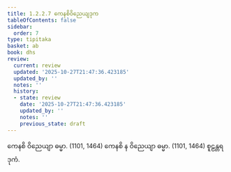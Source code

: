 ```yaml
---
title: 1.2.2.7 ကေနစိဝိညေယျဒုက
tableOfContents: false
sidebar:
  order: 7
type: tipitaka
basket: ab
book: dhs
review:
  current: review
  updated: '2025-10-27T21:47:36.423185'
  updated_by: ''
  notes: ''
  history:
  - state: review
    date: '2025-10-27T21:47:36.423185'
    updated_by: ''
    notes: ''
    previous_state: draft
---
```



<ReviewStatus review={frontmatter.review} showDetails={true} />

<HypothesisAnnotation frontmatter={frontmatter} />

<DynamicBreadcrumb />

<Division number="35" book="dhs" e="ch" v="29" p="7">

<Paragraph number="94" book="dhs">
ကေနစိ ဝိညေယျာ ဓမ္မာ. (<Emphasis>1101, 1464</Emphasis>)
</Paragraph>

<Paragraph number="95" book="dhs">
ကေနစိ န ဝိညေယျာ ဓမ္မာ. (<Emphasis>1101, 1464</Emphasis>)

</Paragraph>
</Division>

<Paragraph number="96" type="center" book="dhs">
စူဠန္တရဒုကံ.
</Paragraph>